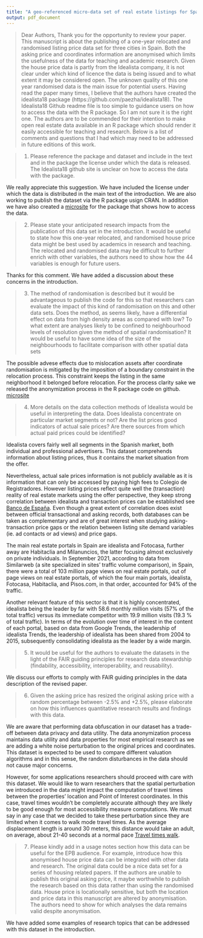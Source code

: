 ```yaml
---
title: "A geo-referenced micro-data set of real estate listings for Spain’s three largest cities - Response to referees"
output: pdf_document
---
```


<!--
```r
# Run only once if needed to install data package `sobiEquity`
if (!require("idealista18", character.only = TRUE)) {
      devtools::install_github("https://github.com/paezha/idealista18")
  }
```

```r
library(idealista18)
library(tidyverse)

set.seed(1234)
```
-->

> Dear Authors, Thank you for the opportunity to review your paper. This manuscript is about the publishing of a one-year relocated and randomised listing price data set for three cities in Spain. Both the asking price and coordinates information are anonymised which limits the usefulness of the data for teaching and academic research. Given the house price data is partly from the Idealista company, it is not clear under which kind of licence the data is being issued and to what extent it may be considered open. The unknown quality of this one year randomised data is the main issue for potential users. Having read the paper many times, I believe that the authors have created the idealista18 package (https://github.com/paezha/idealista18). The Idealista18 Github readme file is too simple to guidance users on how to access the data with the R package. So I am not sure it is the right one. The authors are to be commended for their intention to make open real estate data available in an R package which should render it easily accessible for teaching and research. Below is a list of comments and questions that I had which may need to be addressed in future editions of this work.

> 1.	Please reference the package and dataset and include in the text and in the package the license under which the data is released. The Idealista18 github site is unclear on how to access the data with the package.

We really appreciate this suggestion. We have included the license under which the data is distributed in the main text of the introduction. We are also working to publish the dataset via the R package usign CRAN. In addition we have also created a [microsite](https://paezha.github.io/idealista18/) for the package that shows how to access the data. 

> 2.	Please state your anticipated research impacts from the publication of this data set in the introduction.  It would be useful to state how this one-year relocated, and randomised house price data might be best used by academics in research and teaching. The relocated and randomised data may be difficult to further enrich with other variables, the authors need to show how the 44 variables is enough for future users.

Thanks for this comment. We have added a discussion about these concerns in the introduction. 

>3.	The method of randomisation is described but it would be advantageous to publish the code for this so that researchers can evaluate the impact of this kind of randomisation on this and other data sets. Does the method, as seems likely, have a differential effect on data from high density areas as compared with low?
To what extent are analyses likely to be confined to neighbourhood levels of resolution given the method of spatial randomisation? It would be useful to have some idea of the size of the neighbourhoods to facilitate comparison with other spatial data sets

The possible advese effects due to mislocation assets after coordinate randomisation is mitigated by the imposition of a boundary constraint in the relocation process. This constraint keeps the listing in the same neighborhood it belonged before relocation. For the process clarity sake we released the anonymization process in the R package code on github. [microsite](https://paezha.github.io/idealista18/anonymization)

>4.	More details on the data collection methods of Idealista would be useful in interpreting the data. Does Idealista concentrate on particular market segments or not? Are the list prices good indicators of actual sale prices? Are there sources from which actual paid prices could be identified?

Idealista covers fairly well all segments in the Spanish market, both individual and professional advertisers. This dataset comprehends information about listing prices, thus it contains the market situation from the offer. 

Nevertheless, actual sale prices information is not publicly available as it is information that can only be accessed by paying high fees to Colegio de Registradores. However listing prices reflect quite well the (transaction) reality of real estate markets using the offer perspective, they keep strong correlation between idealista and transaction prices can be established see [Banco de España](https://papers.ssrn.com/sol3/papers.cfm?abstract_id=3400031). Even though a great extent of correlation does exist between official transactional and asking records, both databases can be taken as complementary and are of great interest when studying asking-transaction price gaps or the relation between listing site demand variables (ie. ad contacts or ad views) and price gaps.

The main real estate portals in Spain are idealista and Fotocasa, further away are Habitaclia and Milanuncios, the latter focusing almost exclusively on private individuals. In September 2021, according to data from Similarweb (a site specialized in sites' traffic volume comparison), in Spain, there were a total of 103 million page views on real estate portals, out of page views on real estate portals, of which the four main portals, idealista, Fotocasa, Habitaclia, and Pisos.com, in that order, accounted for 94% of the traffic.

Another relevant feature of this sector is that it is highly concentrated, idealista being the leader by far with 58.6 monthly million visits (57% of the total traffic)  versus its immediate competitor with 19.9 million visits (19.3 % of total traffic). In terms of the evolution over time of interest in the content of each portal, based on data from Google Trends, the leadership of idealista Trends, the leadership of idealista has been shared from 2004 to 2015, subsequently consolidating idealista as the leader by a wide margin.

>5.	It would be useful for the authors to evaluate the datasets in the light of the FAIR guiding principles for research data stewardship (findability, accessibility, interoperability, and reusability).

We discuss our efforts to comply with FAIR guiding principles in the data description of the revised paper.

>6.	Given the asking price has resized the original asking price with a random percentage between -2.5% and +2.5%, please elaborate on how this influences quantitative research results and findings with this data.

We are aware that performing data obfuscation in our dataset has a trade-off between data privacy and data utility. The data anonymization process maintains data utility and data properties for most empirical research as we are adding a white noise perturbation to the original prices and coordinates. This dataset is expected to be used to compare different valuation algorithms and in this sense, the random disturbances in the data should not cause major concerns.

However, for some applications researchers should proceed with care with this dataset. We would like to warn researchers that the spatial perturbation we introduced in the data might impact the computation of travel times between the properties' location and Point of Interest coordinates. In this case, travel times wouldn't be completely accurate although they are likely to be good enough for most accessibility measure computations. We must say in any case that we decided to take these perturbation since they are limited when it comes to walk mode travel times. As the average displacement length is around 30 meters, this distance would take an adult, on average, about 21-40 seconds at a normal pace  [Travel times walk](https://journals.plos.org/plosone/article?id=10.1371/journal.pone.0190753).

>7.	Please kindly add in a usage notes section how this data can be useful for the EPB audience. For example, introduce how this anonymised house price data can be integrated with other data and research.
The original data could be a nice data set for a series of housing related papers. If the authors are unable to publish this original asking price, it maybe worthwhile to publish the research based on this data rather than using the randomised data. House price is locationally sensitive, but both the location and price data in this manuscript are altered by anonymisation. The authors need to show for which analyses the data remains valid despite anonymisation.

We have added some examples of research topics that can be addressed with this dataset in the introduction. 


